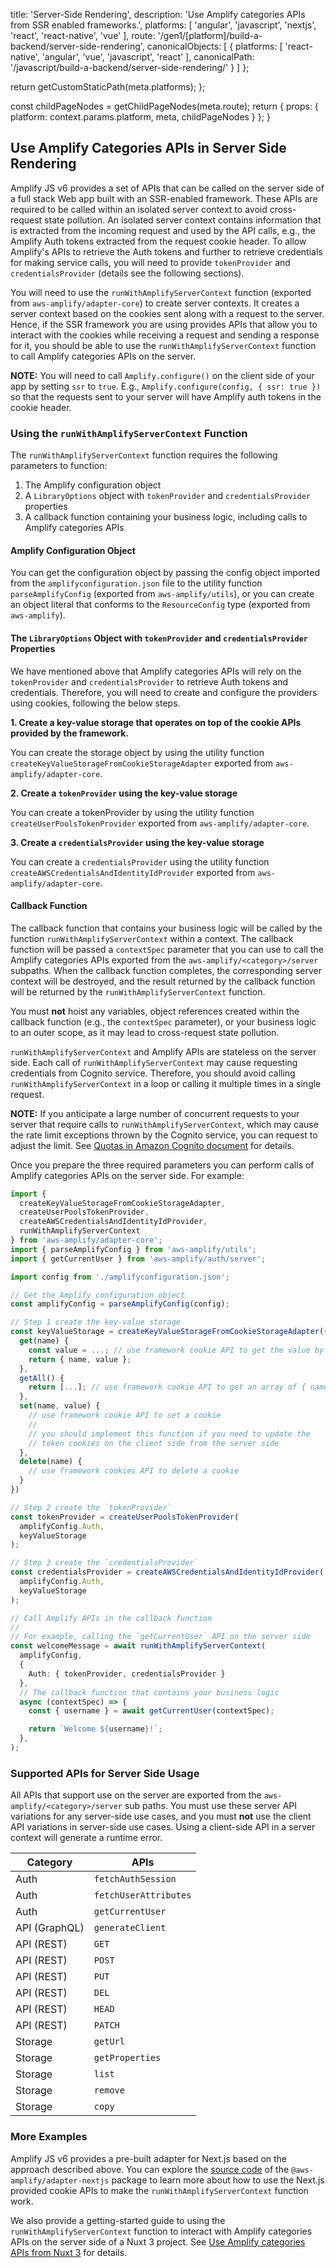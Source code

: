 
  title: 'Server-Side Rendering',
  description: 'Use Amplify categories APIs from SSR enabled frameworks.',
  platforms: [
    'angular',
    'javascript',
    'nextjs',
    'react',
    'react-native',
    'vue'
  ],
  route: '/gen1/[platform]/build-a-backend/server-side-rendering',
  canonicalObjects: [
    {
      platforms: [
        'react-native',
        'angular',
        'vue',
        'javascript',
        'react'
      ],
      canonicalPath: '/javascript/build-a-backend/server-side-rendering/'
    }
  ]
};

  return getCustomStaticPath(meta.platforms);
};

  const childPageNodes = getChildPageNodes(meta.route);
  return {
    props: {
      platform: context.params.platform,
      meta,
      childPageNodes
    }
  };
}

## Use Amplify Categories APIs in Server Side Rendering

Amplify JS v6 provides a set of APIs that can be called on the server side of a full stack Web app built with an SSR-enabled framework. These APIs are required to be called within an isolated server context to avoid cross-request state pollution. An isolated server context contains information that is extracted from the incoming request and used by the API calls, e.g., the Amplify Auth tokens extracted from the request cookie header. To allow Amplify's APIs to retrieve the Auth tokens and further to retrieve credentials for making service calls, you will need to provide `tokenProvider` and `credentialsProvider` (details see the following sections).

You will need to use the `runWithAmplifyServerContext` function (exported from `aws-amplify/adapter-core`) to create server contexts. It creates a server context based on the cookies sent along with a request to the server. Hence, if the SSR framework you are using provides APIs that allow you to interact with the cookies while receiving a request and sending a response for it, you should be able to use the `runWithAmplifyServerContext` function to call Amplify categories APIs on the server.

<Callout warning>

**NOTE:** You will need to call `Amplify.configure()` on the client side of your app by setting `ssr` to `true`. E.g., `Amplify.configure(config, { ssr: true })` so that the requests sent to your server will have Amplify auth tokens in the cookie header.

</Callout>

### Using the `runWithAmplifyServerContext` Function

The `runWithAmplifyServerContext` function requires the following parameters to function:

1. The Amplify configuration object
2. A `LibraryOptions` object with `tokenProvider` and `credentialsProvider` properties
3. A callback function containing your business logic, including calls to Amplify categories APIs

#### Amplify Configuration Object

You can get the configuration object by passing the config object imported from the `amplifyconfiguration.json` file to the utility function `parseAmplifyConfig` (exported from `aws-amplify/utils`), or you can create an object literal that conforms to the `ResourceConfig` type (exported from `aws-amplify`).

#### The `LibraryOptions` Object with `tokenProvider` and `credentialsProvider` Properties

We have mentioned above that Amplify categories APIs will rely on the `tokenProvider` and `credentialsProvider` to retrieve Auth tokens and credentials. Therefore, you will need to create and configure the providers using cookies, following the below steps.

**1. Create a key-value storage that operates on top of the cookie APIs provided by the framework.**

You can create the storage object by using the utility function `createKeyValueStorageFromCookieStorageAdapter` exported from `aws-amplify/adapter-core`.

**2. Create a `tokenProvider` using the key-value storage**

You can create a tokenProvider by using the utility function `createUserPoolsTokenProvider` exported from `aws-amplify/adapter-core`.

**3. Create a `credentialsProvider` using the key-value storage**

You can create a `credentialsProvider` using the utility function `createAWSCredentialsAndIdentityIdProvider` exported from `aws-amplify/adapter-core`.

#### Callback Function

The callback function that contains your business logic will be called by the function `runWithAmplifyServerContext` within a context. The callback function will be passed a `contextSpec` parameter that you can use to call the Amplify categories APIs exported from the `aws-amplify/<category>/server` subpaths. When the callback function completes, the corresponding server context will be destroyed, and the result returned by the callback function will be returned by the `runWithAmplifyServerContext` function.

<Callout warning>

You must **not** hoist any variables, object references created within the callback function (e.g., the `contextSpec` parameter), or your business logic to an outer scope, as it may lead to cross-request state pollution.

</Callout>

`runWithAmplifyServerContext` and Amplify APIs are stateless on the server side. Each call of `runWithAmplifyServerContext` may cause requesting credentials from Cognito service. Therefore, you should avoid calling `runWithAmplifyServerContext` in a loop or calling it multiple times in a single request.

<Callout>

**NOTE:** If you anticipate a large number of concurrent requests to your server that require calls to `runWithAmplifyServerContext`, which may cause the rate limit exceptions thrown by the Cognito service, you can request to adjust the limit. See [Quotas in Amazon Cognito document](https://docs.aws.amazon.com/cognito/latest/developerguide/limits.html) for details.

</Callout>


Once you prepare the three required parameters you can perform calls of Amplify categories APIs on the server side. For example:

```ts
import {
  createKeyValueStorageFromCookieStorageAdapter,
  createUserPoolsTokenProvider,
  createAWSCredentialsAndIdentityIdProvider,
  runWithAmplifyServerContext
} from 'aws-amplify/adapter-core';
import { parseAmplifyConfig } from 'aws-amplify/utils';
import { getCurrentUser } from 'aws-amplify/auth/server';

import config from './amplifyconfiguration.json';

// Get the Amplify configuration object
const amplifyConfig = parseAmplifyConfig(config);

// Step 1 create the key-value storage
const keyValueStorage = createKeyValueStorageFromCookieStorageAdapter({
  get(name) {
    const value = ...; // use framework cookie API to get the value by name
    return { name, value };
  },
  getAll() {
    return [...]; // use framework cookie API to get an array of { name, value }
  },
  set(name, value) {
    // use framework cookie API to set a cookie
    //
    // you should implement this function if you need to update the
    // token cookies on the client side from the server side
  },
  delete(name) {
    // use framework cookies API to delete a cookie
  }
})

// Step 2 create the `tokenProvider`
const tokenProvider = createUserPoolsTokenProvider(
  amplifyConfig.Auth,
  keyValueStorage
);

// Step 3 create the `credentialsProvider`
const credentialsProvider = createAWSCredentialsAndIdentityIdProvider(
  amplifyConfig.Auth,
  keyValueStorage
);

// Call Amplify APIs in the callback function
//
// For example, calling the `getCurrentUser` API on the server side
const welcomeMessage = await runWithAmplifyServerContext(
  amplifyConfig,
  {
    Auth: { tokenProvider, credentialsProvider }
  },
  // The callback function that contains your business logic
  async (contextSpec) => {
    const { username } = await getCurrentUser(contextSpec);

    return `Welcome ${username}!`;
  },
);
```

### Supported APIs for Server Side Usage

All APIs that support use on the server are exported from the `aws-amplify/<category>/server` sub paths. You must use these server API variations for any server-side use cases, and you must **not** use the client API variations in server-side use cases. Using a client-side API in a server context will generate a runtime error.

| Category      | APIs                  |
| ------------- | --------------------- |
| Auth          | `fetchAuthSession`    |
| Auth          | `fetchUserAttributes` |
| Auth          | `getCurrentUser`      |
| API (GraphQL) | `generateClient`      |
| API (REST)    | `GET`                 |
| API (REST)    | `POST`                |
| API (REST)    | `PUT`                 |
| API (REST)    | `DEL`                 |
| API (REST)    | `HEAD`                |
| API (REST)    | `PATCH`               |
| Storage       | `getUrl`              |
| Storage       | `getProperties`       |
| Storage       | `list`                |
| Storage       | `remove`              |
| Storage       | `copy`                |

### More Examples

Amplify JS v6 provides a pre-built adapter for Next.js based on the approach described above. You can explore the [source code](https://github.com/aws-amplify/amplify-js/blob/main/packages/adapter-nextjs) of the `@aws-amplify/adapter-nextjs` package to learn more about how to use the Next.js provided cookie APIs to make the `runWithAmplifyServerContext` function work.

We also provide a getting-started guide to using the `runWithAmplifyServerContext` function to interact with Amplify categories APIs on the server side of a Nuxt 3 project. See [Use Amplify categories APIs from Nuxt 3](/[platform]/build-a-backend/server-side-rendering/nuxt) for details.

<Overview childPageNodes={props.childPageNodes} />
